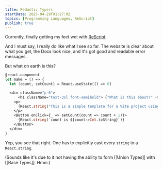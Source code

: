 ```yaml
---
title: Pedantic Typers
startDate: 2025-04-29T01:27:02
topics: [Programming Languages, ReScript]
publish: true
---
```


Currently, finally getting my feet wet with [ReScript](https://rescript-lang.org/).

And I must say, I really do like what I see so far.
The website is clear about what you get, the Docs look nice, and it's got good and readable error messages.

But what on earth is this?

```ocaml
@react.component
let make = () => {
  let (count, setCount) = React.useState(() => 0)

  <div className="p-6">
      <h1 className="text-3xl font-semibold"> {"What is this about?" -> React.string} </h1>
    <p>
      {React.string("This is a simple template for a Vite project using ReScript & Tailwind CSS.")}
    </p>
    <Button onClick={_ => setCount(count => count + 1)}>
      {React.string(`count is ${count->Int.toString}`)}
    </Button>
  </div>
}
```

Yep, you see that right. One has to explicitly cast every `string` to a `React.string`.

(Sounds like it's due to it not having the ability to form [[Union Types]] with [[Base Types]]. Hmm.)
